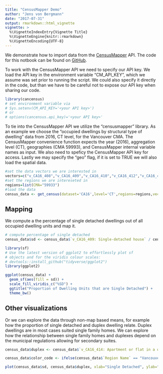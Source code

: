 ```yaml
---
title: "CensusMapper Demo"
author: "Jens von Bergmann"
date: "2017-07-31"
output: rmarkdown::html_vignette
vignette: >
  %\VignetteIndexEntry{Vignette Title}
  %\VignetteEngine{knitr::rmarkdown}
  %\VignetteEncoding{UTF-8}
---
```


We demonstrate how to import data from the [CensusMapper](https://CensusMapper.ca) API. The code for this notbook can be found on [GitHub](https://github.com/mountainMath/cancensus).

To work with the CensusMapper API we need to specify our API key. We load the API key in the environment variable "CM_API_KEY", which we assume was set prior to running the script. We could also specify it directly in the code, but than we have to be careful not to expose our API key when sharing our code.

```r
library(cancensus)
# set environment variable via 
# Sys.setenv(CM_API_KEY='<your API key>')
# or
# options(cancensus.api_key)='<your API key>'
```

To tie into the CensusMapper API we utilize the "censusmapper" library. As an example we choose the "occupied dwellings by structural type of dwelling" data from 2016, CT level, for the Vancouver CMA. The CensusMapper convenience function expects the year (2016), aggregation level (CT), geographies (CMA 59993), and CensusMapper internal variable names as input. We also need to speficy the CensusMapper API key for access. Lastly we may specify the "geo" flag, if it is set to TRUE we will also load the spatial data.

```r
#set the data vectors we are interested in
vectors=c("v_CA16_408","v_CA16_409","v_CA16_410","v_CA16_412","v_CA16_413","v_CA16_414","v_CA16_415","v_CA16_416","v_CA16_417")
#set the regions we are intereseted in
regions=list(CMA="59933")
#load the data
census_data <- get_census(dataset='CA16',level='CT',regions=regions,vectors=vectors)
```

## Mapping

We compute a the percentage of single detached dwellings out of all occupied dwelling units and map it.


```r
# compute percentage of single detached
census_data$sd <- census_data$`v_CA16_409: Single-detached house` / census_data$`v_CA16_408: Occupied private dwellings by structural type of dwelling data`

library(sf)
# Use the latest version of ggplot2 to effortlessly plot sf
# objects and for the viridis colour scales:
# devtools::install_github("tidyverse/ggplot2")
library(ggplot2)

ggplot(census_data) +
  geom_sf(aes(fill = sd)) +
  scale_fill_viridis_c("%SD") +
  ggtitle("Proportion of Dwelling Units that are Single Detached") +
  theme_bw()
```


## Other visualizations
Or we can explore the data through non-map based means, for example how the proportion of single detached and duplex dwelling relate. Duplex dwellings are in most cases suited single family homes. We can explore how the relationship between single family homes and duplexes depend on the municipal regulations allowing for secondary suites.

```r
census_data$duplex <- census_data$`v_CA16_414: Apartment or flat in a duplex`/ census_data$`v_CA16_408: Occupied private dwellings by structural type of dwelling data`

census_data$color_code <- ifelse(census_data$`Region Name` == "Vancouver", 'red', ifelse(census_data$`Region Name` == "Burnaby", 'blue', ifelse(census_data$`Region Name` == "Surrey", 'green', 'grey')))

plot(census_data$sd, census_data$duplex, xlab="Single Detached", ylab="Duplex", col=census_data$color_code)
```

